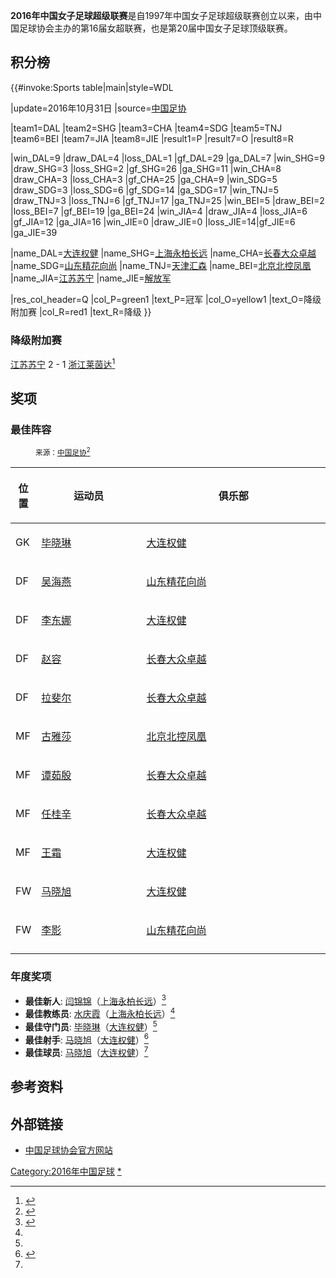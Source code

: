 {{Infobox football league season
| logo                 =
| image                =
| pixels               = <!-- width of image in pixels (px) -->
| alt                  =
| caption              =
| dates                = 2016年4月1日至2016年11月10日
| winners              = [[大连权健|大连权健]]
| promoted             =
| relegated            = [[解放军女足|解放军]]<ref name="table">{{Cite tweet|user=ChinaWFT|number=792766629671231488|date=30 October 2016|title=#CWSL - Final table - Dalian champion - Jiangsu will face Zhejiang for a place in the next League - Jiefangjun are relegated.}}</ref>
| matches              = 56
| matches footnote     =
| total goals          = 148
| total goals footnote =
| best player          = 
| league topscorer     = {{flagicon|CHN}} [[马晓旭|马晓旭]] (12球)
| best goalkeeper      = {{flagicon|CHN}} [[毕晓琳|毕晓琳]]
| biggest home win     ={{nobreak|[[天津汇森|天津汇森]] 5–0 [[解放军女足|解放军]]}}<br/>{{small|(2016年4月24日)}}
| biggest away win     ={{nobreak|[[解放军女足|解放军]] 0–5 [[大连权健|大连权健]]}}<br/>{{small|(2016年9月10日)}}
| highest scoring      ={{nobreak|[[北京北控凤凰|北京北控凤凰]] 5–2 [[天津汇森|天津汇森]]}}<br/>{{small|(2016年9月25日)}}<ref>{{Cite web |url=https://www.scorespro.com/soccer/china/super-league-women/2016/results |title=存档副本 |accessdate=2020-07-21 |archive-date=2020-07-21 |archive-url=https://web.archive.org/web/20200721220648/https://www.scorespro.com/soccer/china/super-league-women/2016/results |dead-url=no }}</ref>
| longest wins         =
| longest unbeaten     =
| longest winless      =14场<br/>[[解放军女足|解放军]]
| longest losses       =14场<br/>[[解放军女足|解放军]]
| highest attendance   =
| lowest attendance    =
| attendance           =
| average attendance   =
| prevseason           = [[2015年中国女子足球超级联赛|2015]]
| nextseason           = [[2017年中国女子足球超级联赛|2017]]
| updated              = 2017年11月29日
| extra information    =
}}

'''2016年中国女子足球超级联赛'''是自1997年中国女子足球超级联赛创立以来，由中国足球协会主办的第16届女超联赛，也是第20届中国女子足球顶级联赛。

==积分榜==

{{#invoke:Sports table|main|style=WDL

|update=2016年10月31日
|source=[https://twitter.com/ChinaWFT/status/792766629671231488 中国足协]

|team1=DAL |team2=SHG |team3=CHA |team4=SDG |team5=TNJ |team6=BEI |team7=JIA |team8=JIE
|result1=P |result7=O |result8=R

|win_DAL=9 |draw_DAL=4 |loss_DAL=1 |gf_DAL=29 |ga_DAL=7
|win_SHG=9 |draw_SHG=3 |loss_SHG=2 |gf_SHG=26 |ga_SHG=11
|win_CHA=8 |draw_CHA=3 |loss_CHA=3 |gf_CHA=25 |ga_CHA=9
|win_SDG=5 |draw_SDG=3 |loss_SDG=6 |gf_SDG=14 |ga_SDG=17
|win_TNJ=5 |draw_TNJ=3 |loss_TNJ=6 |gf_TNJ=17 |ga_TNJ=25
|win_BEI=5 |draw_BEI=2 |loss_BEI=7 |gf_BEI=19 |ga_BEI=24
|win_JIA=4 |draw_JIA=4 |loss_JIA=6 |gf_JIA=12 |ga_JIA=16
|win_JIE=0 |draw_JIE=0 |loss_JIE=14|gf_JIE=6  |ga_JIE=39

|name_DAL=[[大连权健|大连权健]]
|name_SHG=[[上海女足|上海永柏长远]]
|name_CHA=[[长春女足|长春大众卓越]]
|name_SDG=[[山东女足|山东精花向尚]]
|name_TNJ=[[天津汇森|天津汇森]]
|name_BEI=[[北京北控凤凰|北京北控凤凰]]
|name_JIA=[[江苏苏宁女子足球俱乐部|江苏苏宁]]
|name_JIE=[[解放军女足|解放军]]<!--Jiefangjun-->

|res_col_header=Q
|col_P=green1 |text_P=冠军
|col_O=yellow1 |text_O=降级附加赛
|col_R=red1 |text_R=降级
}}
=== 降级附加赛 ===
[[江苏苏宁女子足球俱乐部|江苏苏宁]] 2 - 1 [[浙江女足|浙江莱茵达]]<ref>{{cite web |title=《女超升降级附加赛-杨丽2球 江苏2-1逆转浙江保级》 |url=https://sports.163.com/16/1110/21/C5HS0TS700058780.html |website=网易网 |accessdate=2016-11-10 |archive-date=2020-07-21 |archive-url=https://web.archive.org/web/20200721171903/https://sports.163.com/16/1110/21/C5HS0TS700058780.html |dead-url=no }}</ref>
{{footballbox
| date         = 2016年11月10日
| event        = 
| round        = 
| time         = 15:00 [[UTC+08:00|UTC+8]]
| team1        = [[江苏苏宁女子足球俱乐部|江苏苏宁]]
| score        = 2 - 1
| report       = [https://sports.163.com/16/1110/21/C5HS0TS700058780.html 报告]
| team2        = [[浙江女足|浙江莱茵达]]
| goals1       = [[杨丽|杨丽]] {{goal|82}} {{goal|92}}
| goals2       = [[赵童|赵童]] {{goal|14}}
| penalties1   = 
| penaltyscore = 
| penalties2   = 
| stadium      = [[惠州|惠州]]，[[惠州奥林匹克体育场|惠州奥林匹克体育场]]
| location     = 
| attendance   = 
| referee      = 
}}

== 奖项 ==

=== 最佳阵容 ===

: <small>来源：[[中国足协|中国足协]]<ref>{{Cite tweet|user=ChinaWFT|number=798188643873538049|date=14 November 2016|title=#CWSL | Best XI: Bi Xiaolin; Wu Haiyan, Li Dongna, Zhao Rong, Rafaelle; Gu Yasha, Tan Ruyin, Ren Guixin, Wang Shuang; Ma Xiaoxu, Li Ying.}}</ref></small>

{| class="sortable wikitable plainrowheaders"
|-
! scope="col" style="width: 5%;" | 位置
! scope="col" | 运动员
! scope="col" | 俱乐部
|-
| GK
| {{flagicon|CHN}} [[毕晓琳|毕晓琳]]
| [[大连权健|大连权健]]
|-
| DF
| {{flagicon|CHN}} [[吴海燕_(足球运动员)|吴海燕]]
| [[山东女足|山东精花向尚]]
|-
| DF
| {{flagicon|CHN}} [[李东娜|李东娜]]
| [[大连权健|大连权健]]
|-
| DF
| {{flagicon|CHN}} [[赵容|赵容]]
| [[长春女足|长春大众卓越]]
|-
| DF
| {{flagicon|BRA}} [[Rafaelle_Souza|拉斐尔]]
| [[长春女足|长春大众卓越]]
|-
| MF
| {{flagicon|CHN}} [[古雅莎|古雅莎]]
| [[北京北控凤凰|北京北控凤凰]]
|-
| MF
| {{flagicon|CHN}} [[谭茹殷|谭茹殷]]
| [[长春女足|长春大众卓越]]
|-
| MF
| {{flagicon|CHN}} [[任桂辛|任桂辛]]
| [[长春女足|长春大众卓越]]
|-
| MF
| {{flagicon|CHN}} [[王霜|王霜]]
| [[大连权健|大连权健]]
|-
| FW
| {{flagicon|CHN}} [[马晓旭|马晓旭]]
| [[大连权健|大连权健]]
|-
| FW
| {{flagicon|CHN}} [[李影_(足球运动员)|李影]]
| [[山东女足|山东精花向尚]]
|-
|}

=== 年度奖项 ===

* '''最佳新人''': [[闫锦锦|闫锦锦]]（[[上海女足|上海永柏长远]]）<ref name="16-awards-3">{{Cite tweet|user=ChinaWFT|number=798190627057909760|date=14 November 2016|title=More #CWSL - Best Young Player: Yan Jinjin (Shanghai); Best Coach of the League: Shui Qingxia (Shanghai); Golden Glove: Bi Xiaolin (Dalian).}}</ref>
* '''最佳教练员''': [[水庆霞|水庆霞]]（[[上海女足|上海永柏长远]]）<ref name="16-awards-3" />
* '''最佳守门员''': [[毕晓琳|毕晓琳]]（[[大连权健|大连权健]]）<ref name="16-awards-3" />
* '''最佳射手''': [[马晓旭|马晓旭]]（[[大连权健|大连权健]]）<ref name="16-awards-2">{{Cite tweet|user=ChinaWFT|number=798189290890985472|date=14 November 2016|title=#CWSL | MVP and goalscorer: Ma Xiaoxu (Dalian). And the champion Dalian Quanjian receives the trophy of the season 2016.}}</ref>
* '''最佳球员''': [[马晓旭|马晓旭]]（[[大连权健|大连权健]]）<ref name="16-awards-2" />

==参考资料==
{{reflist}}

== 外部链接 ==
*[http://www.fa.org.cn/ 中国足球协会官方网站]{{Wayback|url=http://www.fa.org.cn/ |date=20080923171827 }}
{{中国女子足球超级联赛赛季}}
{{2016年中国足球}}
[[Category:2016年中国足球|Category:2016年中国足球]]
[[Category:中国女子足球超级联赛|*]]